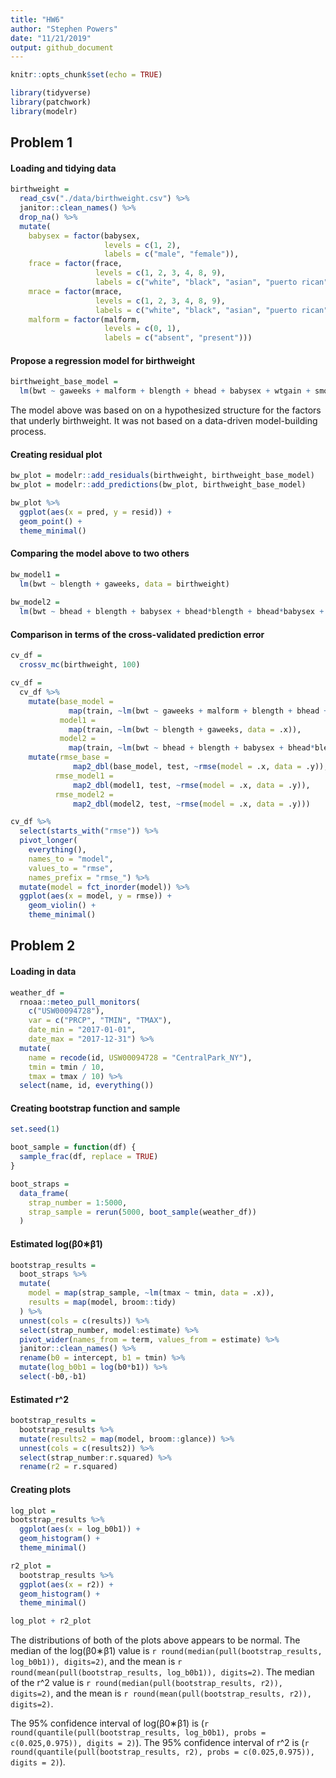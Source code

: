 ```yaml
---
title: "HW6"
author: "Stephen Powers"
date: "11/21/2019"
output: github_document
---
```


```r
knitr::opts_chunk$set(echo = TRUE)

library(tidyverse)
library(patchwork)
library(modelr)
```

## Problem 1 

#### Loading and tidying data

```r
birthweight = 
  read_csv("./data/birthweight.csv") %>% 
  janitor::clean_names() %>% 
  drop_na() %>% 
  mutate(
    babysex = factor(babysex, 
                     levels = c(1, 2), 
                     labels = c("male", "female")),
    frace = factor(frace, 
                   levels = c(1, 2, 3, 4, 8, 9), 
                   labels = c("white", "black", "asian", "puerto rican", "other", "unknown")),
    mrace = factor(mrace, 
                   levels = c(1, 2, 3, 4, 8, 9), 
                   labels = c("white", "black", "asian", "puerto rican", "other", "unknown")),
    malform = factor(malform, 
                     levels = c(0, 1), 
                     labels = c("absent", "present")))
```

#### Propose a regression model for birthweight
```r
birthweight_base_model = 
  lm(bwt ~ gaweeks + malform + blength + bhead + babysex + wtgain + smoken, data = birthweight)
```

The model above was based on on a hypothesized structure for the factors that underly birthweight. It was not based on a data-driven model-building process.

#### Creating residual plot 
```r
bw_plot = modelr::add_residuals(birthweight, birthweight_base_model) 
bw_plot = modelr::add_predictions(bw_plot, birthweight_base_model)

bw_plot %>% 
  ggplot(aes(x = pred, y = resid)) + 
  geom_point() +
  theme_minimal()
```

#### Comparing the model above to two others

```r
bw_model1 =
  lm(bwt ~ blength + gaweeks, data = birthweight)
  
bw_model2 = 
  lm(bwt ~ bhead + blength + babysex + bhead*blength + bhead*babysex + blength*babysex + bhead*blength*babysex, data = birthweight)
```

#### Comparison in terms of the cross-validated prediction error

```r
cv_df = 
  crossv_mc(birthweight, 100)

cv_df = 
  cv_df %>% 
    mutate(base_model = 
             map(train, ~lm(bwt ~ gaweeks + malform + blength + bhead + babysex + wtgain + smoken, data = .x)), 
           model1 = 
             map(train, ~lm(bwt ~ blength + gaweeks, data = .x)), 
           model2 = 
             map(train, ~lm(bwt ~ bhead + blength + babysex + bhead*blength + bhead*babysex + blength*babysex + bhead*blength*babysex, data = .x))) %>% 
    mutate(rmse_base = 
              map2_dbl(base_model, test, ~rmse(model = .x, data = .y)),
          rmse_model1 = 
              map2_dbl(model1, test, ~rmse(model = .x, data = .y)),
          rmse_model2 = 
              map2_dbl(model2, test, ~rmse(model = .x, data = .y)))

cv_df %>% 
  select(starts_with("rmse")) %>% 
  pivot_longer(
    everything(),
    names_to = "model", 
    values_to = "rmse",
    names_prefix = "rmse_") %>% 
  mutate(model = fct_inorder(model)) %>% 
  ggplot(aes(x = model, y = rmse)) + 
    geom_violin() +
    theme_minimal()
```

## Problem 2 

#### Loading in data 

```r
weather_df = 
  rnoaa::meteo_pull_monitors(
    c("USW00094728"),
    var = c("PRCP", "TMIN", "TMAX"), 
    date_min = "2017-01-01",
    date_max = "2017-12-31") %>%
  mutate(
    name = recode(id, USW00094728 = "CentralPark_NY"),
    tmin = tmin / 10,
    tmax = tmax / 10) %>%
  select(name, id, everything())
```

#### Creating bootstrap function and sample 

```r
set.seed(1)

boot_sample = function(df) {
  sample_frac(df, replace = TRUE)
}

boot_straps = 
  data_frame(
    strap_number = 1:5000,
    strap_sample = rerun(5000, boot_sample(weather_df))
  )
```

#### Estimated log(β0∗β1)
```r
bootstrap_results = 
  boot_straps %>% 
  mutate(
    model = map(strap_sample, ~lm(tmax ~ tmin, data = .x)),
    results = map(model, broom::tidy)
  ) %>% 
  unnest(cols = c(results)) %>%
  select(strap_number, model:estimate) %>% 
  pivot_wider(names_from = term, values_from = estimate) %>%
  janitor::clean_names() %>%
  rename(b0 = intercept, b1 = tmin) %>%
  mutate(log_b0b1 = log(b0*b1)) %>%
  select(-b0,-b1)
```

#### Estimated r^2 
```r
bootstrap_results =
  bootstrap_results %>%
  mutate(results2 = map(model, broom::glance)) %>%
  unnest(cols = c(results2)) %>%
  select(strap_number:r.squared) %>%
  rename(r2 = r.squared)
```

#### Creating plots 

```r
log_plot =
bootstrap_results %>%
  ggplot(aes(x = log_b0b1)) +
  geom_histogram() +
  theme_minimal()

r2_plot = 
  bootstrap_results %>%
  ggplot(aes(x = r2)) + 
  geom_histogram() +
  theme_minimal()

log_plot + r2_plot
```

The distributions of both of the plots above appears to be normal. The median of the log(β0∗β1) value is `r round(median(pull(bootstrap_results, log_b0b1)), digits=2)`, and the mean is `r round(mean(pull(bootstrap_results, log_b0b1)), digits=2)`. The median of the r^2 value is `r round(median(pull(bootstrap_results, r2)), digits=2)`, and the mean is `r round(mean(pull(bootstrap_results, r2)), digits=2)`. 

The 95% confidence interval of log(β0∗β1) is (`r round(quantile(pull(bootstrap_results, log_b0b1), probs = c(0.025,0.975)), digits = 2)`). The 95% confidence interval of r^2 is (`r round(quantile(pull(bootstrap_results, r2), probs = c(0.025,0.975)), digits = 2)`).
